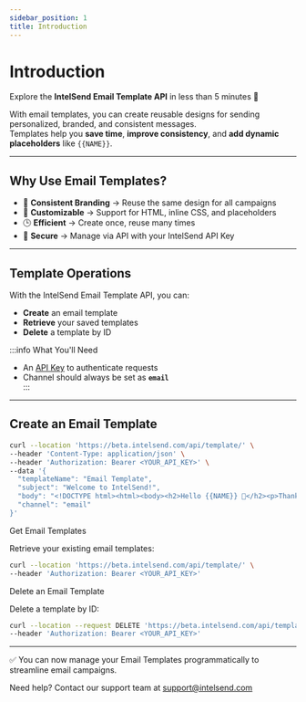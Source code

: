 ```yaml
---
sidebar_position: 1
title: Introduction
---
```



# Introduction

Explore the **IntelSend Email Template API** in less than 5 minutes 🚀

With email templates, you can create reusable designs for sending personalized, branded, and consistent messages.  
Templates help you **save time**, **improve consistency**, and **add dynamic placeholders** like `{{NAME}}`.

---

## Why Use Email Templates?

- 📧 **Consistent Branding** → Reuse the same design for all campaigns  
- 🎨 **Customizable** → Support for HTML, inline CSS, and placeholders  
- 🕒 **Efficient** → Create once, reuse many times  
- 🔐 **Secure** → Manage via API with your IntelSend API Key  

---

## Template Operations

With the IntelSend Email Template API, you can:

- **Create** an email template  
- **Retrieve** your saved templates  
- **Delete** a template by ID  

:::info What You'll Need

- An [API Key](https://intelsend.com) to authenticate requests  
- Channel should always be set as **`email`**  
:::

---

## Create an Email Template

```bash
curl --location 'https://beta.intelsend.com/api/template/' \
--header 'Content-Type: application/json' \
--header 'Authorization: Bearer <YOUR_API_KEY>' \
--data '{
  "templateName": "Email Template",
  "subject": "Welcome to IntelSend!",
  "body": "<!DOCTYPE html><html><body><h2>Hello {{NAME}} 👋</h2><p>Thanks for joining us.</p></body></html>",
  "channel": "email"
}'
```
Get Email Templates

Retrieve your existing email templates:

```bash
curl --location 'https://beta.intelsend.com/api/template/' \
--header 'Authorization: Bearer <YOUR_API_KEY>'
```

Delete an Email Template

Delete a template by ID:

```bash
curl --location --request DELETE 'https://beta.intelsend.com/api/template/<TEMPLATE_ID>' \
--header 'Authorization: Bearer <YOUR_API_KEY>'
```
---
✅ You can now manage your Email Templates programmatically to streamline email campaigns.

Need help? Contact our support team at [support@intelsend.com](mailto:support@intelsend.com)